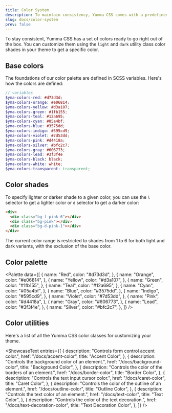 ```yaml
---
title: Color System
description: To maintain consistency, Yumma CSS comes with a predefined set ',
slug: docs/color-system
prev: false
---
```


To stay consistent, Yumma CSS has a set of colors ready to go right out of the box. You can customize them using the `light` and `dark` utility class color shades in your theme to get a specific color.

## Base colors

The foundations of our color palette are defined in SCSS variables. Here's how the colors are defined:

```scss
// variables
$yma-colors-red: #d73d3d;
$yma-colors-orange: #e06814;
$yma-colors-yellow: #d3a107;
$yma-colors-green: #1fb155;
$yma-colors-teal: #12a695;
$yma-colors-cyan: #05a4bf;
$yma-colors-blue: #3575dd;
$yma-colors-indigo: #595cd9;
$yma-colors-violet: #7d53dd;
$yma-colors-pink: #d4418a;
$yma-colors-silver: #bfc2c7;
$yma-colors-gray: #606773;
$yma-colors-lead: #3f3f4e
$yma-colors-black: black;
$yma-colors-white: white;
$yma-colors-transparent: transparent;
```

## Color shades

To specify lighter or darker shade to a given color, you can use the `l` selector to get a lighter color or `d` selector to get a darker color:

```html "bg-l" "-6" "bg-d" "-1"
<div>
  <div class="bg-l-pink-6"></div>
  <div class="bg-pink"></div>
  <div class="bg-d-pink-1"></div>
</div>
```

<Aside type="note">
  The current color range is restricted to shades from 1 to 6 for both light and dark variants, with the exclusion of the base color.
</Aside>

## Color palette

<Palette
  data={[
    {
      name: "Red",
      color: "#d73d3d",
    },
    {
      name: "Orange",
      color: "#e06814",
    },
    {
      name: "Yellow",
      color: "#d3a107",
    },
    {
      name: "Green",
      color: "#1fb155",
    },
    {
      name: "Teal",
      color: "#12a695",
    },
    {
      name: "Cyan",
      color: "#05a4bf",
    },
    {
      name: "Blue",
      color: "#3575dd",
    },
    {
      name: "Indigo",
      color: "#595cd9",
    },
    {
      name: "Violet",
      color: "#7d53dd",
    },
    {
      name: "Pink",
      color: "#d4418a",
    },
    {
      name: "Gray",
      color: "#606773",
    },
    {
      name: "Lead",
      color: "#3f3f4e",
    },
    {
      name: "Silver",
      color: "#bfc2c7",
    },
  ]}
/>

## Color utilities

Here's a list of all the Yumma CSS color classes for customizing your theme.

<ShowcaseText
  entries={[
    {
      description: "Controls form control accent color.",
      href: "/docs/accent-color",
      title: "Accent Color",
    },
    {
      description: "Controls the background color of an element.",
      href: "/docs/background-color",
      title: "Background Color",
    },
    {
      description: "Controls the color of the borders of an element.",
      href: "/docs/border-color",
      title: "Border Color",
    },
    {
      description: "Controls the text input cursor color.",
      href: "/docs/caret-color",
      title: "Caret Color",
    },
    {
      description: "Controls the color of the outline of an element.",
      href: "/docs/outline-color",
      title: "Outline Color",
    },
    {
      description: "Controls the text color of an element.",
      href: "/docs/text-color",
      title: "Text Color",
    },
    {
      description: "Controls the color of the text decoration.",
      href: "/docs/text-decoration-color",
      title: "Text Decoration Color",
    },
  ]}
/>
